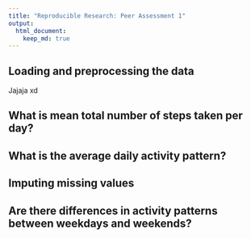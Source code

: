 ```yaml
---
title: "Reproducible Research: Peer Assessment 1"
output: 
  html_document:
    keep_md: true
---
```



## Loading and preprocessing the data

Jajaja xd 

## What is mean total number of steps taken per day?



## What is the average daily activity pattern?



## Imputing missing values



## Are there differences in activity patterns between weekdays and weekends?
